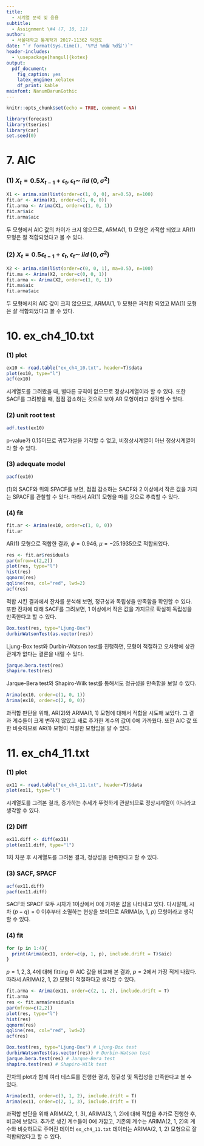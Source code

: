 ```yaml
---
title: 
  - 시계열 분석 및 응용
subtitle:
  - Assignment \#4 (7, 10, 11)
author: 
  - 서울대학교 통계학과 2017-11362 박건도
date: "`r format(Sys.time(), '%Y년 %m월 %d일')`"
header-includes:
  - \usepackage[hangul]{kotex}
output:
  pdf_document:
    fig_caption: yes
    latex_engine: xelatex
    df_print: kable
mainfont: NanumBarunGothic
---
```


```r
knitr::opts_chunk$set(echo = TRUE, comment = NA)
```

```r
library(forecast)
library(tseries)
library(car)
set.seed(0)
```

# 7. AIC

### (1) $X_t = 0.5X_{t-1} + \epsilon_t$,  $\epsilon_t\sim\ iid\ (0, \sigma^2)$
```r
X1 <- arima.sim(list(order=c(1, 0, 0), ar=0.5), n=100)
fit.ar <- Arima(X1, order=c(1, 0, 0))
fit.arma <- Arima(X1, order=c(1, 0, 1))
fit.ar$aic
fit.arma$aic
```

두 모형에서 AIC 값의 차이가 크지 않으므로, ARMA(1, 1) 모형은 과적합 되었고 AR(1) 모형은 잘 적합되었다고 볼 수 있다.

### (2) $X_t = 0.5\epsilon_{t-1} + \epsilon_t$,  $\epsilon_t\sim\ iid\ (0, \sigma^2)$
```r
X2 <- arima.sim(list(order=c(0, 0, 1), ma=0.5), n=100)
fit.ma <- Arima(X2, order=c(0, 0, 1))
fit.arma <- Arima(X2, order=c(1, 0, 1))
fit.ma$aic
fit.arma$aic
```

두 모형에서의 AIC 값이 크지 않으므로, ARMA(1, 1) 모형은 과적합 되었고 MA(1) 모형은 잘 적합되었다고 볼 수 있다.

# 10. ex_ch4_10.txt

### (1) plot
```r
ex10 <- read.table("ex_ch4_10.txt", header=T)$data
plot(ex10, type="l")
acf(ex10)
```

시계열도를 그려봤을 때, 별다른 규칙이 없으므로 정상시계열이라 할 수 있다.
또한 SACF를 그려봤을 때, 점점 감소하는 것으로 보아 AR 모형이라고 생각할 수 있다.

### (2) unit root test
```r
adf.test(ex10)
```

p-value가 0.15이므로 귀무가설을 기각할 수 없고, 비정상시계열이 아닌 정상시계열이라 할 수 있다.

### (3) adequate model
```r
pacf(ex10)
```

(1)의 SACF와 위의 SPACF를 보면, 점점 감소하는 SACF와 2 이상에서 작은 값을 가지는 SPACF를 관찰할 수 있다. 따라서 AR(1) 모형을 따를 것으로 추측할 수 있다.

### (4) fit
```r
fit.ar <- Arima(ex10, order=c(1, 0, 0))
fit.ar
```

AR(1) 모형으로 적합한 결과, $\phi=0.946,\ \mu=-25.1935$으로 적합되었다.

```r
res <- fit.ar$residuals
par(mfrow=c(2,2))
plot(res, type="l")
hist(res)
qqnorm(res)
qqline(res, col="red", lwd=2)
acf(res)
```

적합 시킨 결과에서 잔차를 분석해 보면, 정규성과 독립성을 만족함을 확인할 수 있다. 또한 잔차에 대해 SACF를 그려보면, 1 이상에서 작은 값을 가지므로 확실히 독립성을 만족한다고 할 수 있다.

```r
Box.test(res, type="Ljung-Box")
durbinWatsonTest(as.vector(res))
```

Ljung-Box test와 Durbin-Watson test를 진행하면, 모형이 적절하고 오차항에 상관관계가 없다는 결론을 내릴 수 있다.

```r
jarque.bera.test(res)
shapiro.test(res)
```

Jarque-Bera test와 Shapiro-Wilk test를 통해서도 정규성을 만족함을 보일 수 있다.

```r
Arima(ex10, order=c(1, 0, 1))
Arima(ex10, order=c(2, 0, 0))
```

과적합 판단을 위해, AR(2)와 ARMA(1, 1) 모형에 대해서 적합을 시도해 보았다. 그 결과 계수들이 크게 변하지 않았고 새로 추가한 계수의 값이 0에 가까웠다. 또한 AIC 값 또한 비슷하므로 AR(1) 모형이 적절한 모형임을 알 수 있다.

# 11. ex_ch4_11.txt

### (1) plot
```r
ex11 <- read.table("ex_ch4_11.txt", header=T)$data
plot(ex11, type="l")
```

시계열도를 그려본 결과, 증가하는 추세가 뚜렷하게 관찰되므로 정상시계열이 아니라고 생각할 수 있다.

### (2) Diff
```r
ex11.diff <- diff(ex11)
plot(ex11.diff, type="l")
```
1차 차분 후 시계열도를 그려본 결과, 정상성을 만족한다고 할 수 있다.

### (3) SACF, SPACF
```r
acf(ex11.diff)
pacf(ex11.diff)
```

SACF와 SPACF 모두 시차가 1이상에서 0에 가까운 값을 나타내고 있다. 다시말해, 시차 $(p-q)=0$ 이후부터 소멸하는 현상을 보이므로 ARIMA($p$, 1, $p$) 모형이라고 생각할 수 있다.

### (4) fit
```r
for (p in 1:4){
  print(Arima(ex11, order=c(p, 1, p), include.drift = T)$aic)
}
```
$p=1, 2, 3, 4$에 대해 fitting 후 AIC 값을 비교해 본 결과, $p=2$에서 가장 적게 나왔다. 따라서 ARIMA(2, 1, 2) 모형이 적절하다고 생각할 수 있다.

```r
fit.arma <- Arima(ex11, order=c(2, 1, 2), include.drift = T)
fit.arma
res <- fit.arma$residuals
par(mfrow=c(2,2))
plot(res, type="l")
hist(res)
qqnorm(res)
qqline(res, col="red", lwd=2)
acf(res)

Box.test(res, type="Ljung-Box") # Ljung-Box test
durbinWatsonTest(as.vector(res)) # Durbin-Watson test
jarque.bera.test(res) # Jarque-Bera test
shapiro.test(res) # Shapiro-Wilk test
```
잔차의 plot과 함께 여러 테스트를 진행한 결과, 정규성 및 독립성을 만족한다고 볼 수 있다.

```r
Arima(ex11, order=c(3, 1, 2), include.drift = T)
Arima(ex11, order=c(2, 1, 3), include.drift = T)
```

과적합 판단을 위해 ARIMA(2, 1, 3), ARIMA(3, 1, 2)에 대해 적합을 추가로 진행한 후, 비교해 보았다.
추가로 생긴 계수들이 0에 가깝고, 기존의 계수는 ARIMA(2, 1, 2)의 계수와 비슷하므로 주어진 데이터 `ex_ch4_11.txt` 데이터는 ARIMA(2, 1, 2) 모형으로 잘 적합되었다고 할 수 있다.